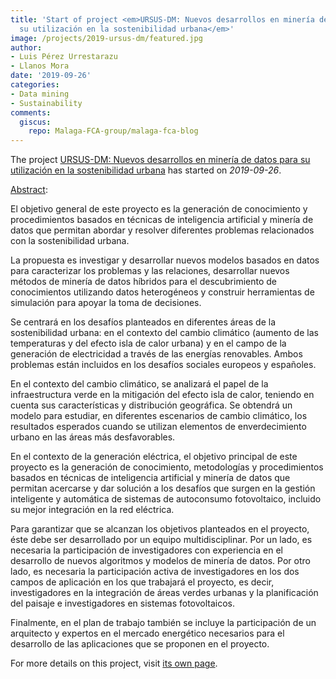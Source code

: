 ```yaml
---
title: 'Start of project <em>URSUS-DM: Nuevos desarrollos en minería de datos para
  su utilización en la sostenibilidad urbana</em>'
image: /projects/2019-ursus-dm/featured.jpg
author:
- Luis Pérez Urrestarazu
- Llanos Mora
date: '2019-09-26'
categories:
- Data mining
- Sustainability
comments:
  giscus:
    repo: Malaga-FCA-group/malaga-fca-blog
---
```


The project <u>URSUS-DM: Nuevos desarrollos en minería de datos para su utilización en la sostenibilidad urbana</u> has started on <em>2019-09-26</em>.

<u>Abstract</u>:


El objetivo general de este proyecto es la generación de conocimiento y procedimientos basados en técnicas de inteligencia artificial y minería de datos que permitan abordar y resolver diferentes problemas relacionados con la sostenibilidad urbana.

La propuesta es investigar y desarrollar nuevos modelos basados en datos para caracterizar los problemas y las relaciones, desarrollar nuevos métodos de minería de datos híbridos para el descubrimiento de conocimientos utilizando datos heterogéneos y construir herramientas de simulación para apoyar la toma de decisiones.

Se centrará en los desafíos planteados en diferentes áreas de la sostenibilidad urbana: en el contexto del cambio climático (aumento de las temperaturas y del efecto isla de calor urbana) y en el campo de la generación de electricidad a través de las energías renovables. Ambos problemas están incluidos en los desafíos sociales europeos y españoles.

En el contexto del cambio climático, se analizará el papel de la infraestructura verde en la mitigación del efecto isla de calor, teniendo en cuenta sus características y distribución geográfica. Se obtendrá un modelo para estudiar, en diferentes escenarios de cambio climático, los resultados esperados cuando se utilizan elementos de enverdecimiento urbano en las áreas más desfavorables.

En el contexto de la generación eléctrica, el objetivo principal de este proyecto es la generación de conocimiento, metodologías y procedimientos basados en técnicas de inteligencia artificial y minería de datos que permitan acercarse y dar solución a los desafíos que surgen en la gestión inteligente y automática de sistemas de autoconsumo fotovoltaico, incluido su mejor integración en la red eléctrica.

Para garantizar que se alcanzan los objetivos planteados en el proyecto, éste debe ser desarrollado por un equipo multidisciplinar. Por un lado, es necesaria la participación de investigadores con experiencia en el desarrollo de nuevos algoritmos y modelos de minería de datos. Por otro lado, es necesaria la participación activa de investigadores en los dos campos de aplicación en los que trabajará el proyecto, es decir, investigadores en la integración de áreas verdes urbanas y la planificación del paisaje e investigadores en sistemas fotovoltaicos.

Finalmente, en el plan de trabajo también se incluye la participación de un arquitecto y expertos en el mercado energético necesarios para el desarrollo de las aplicaciones que se proponen en el proyecto.


For more details on this project, visit <a href='/projects/2019-ursus-dm'>its own page</a>.

